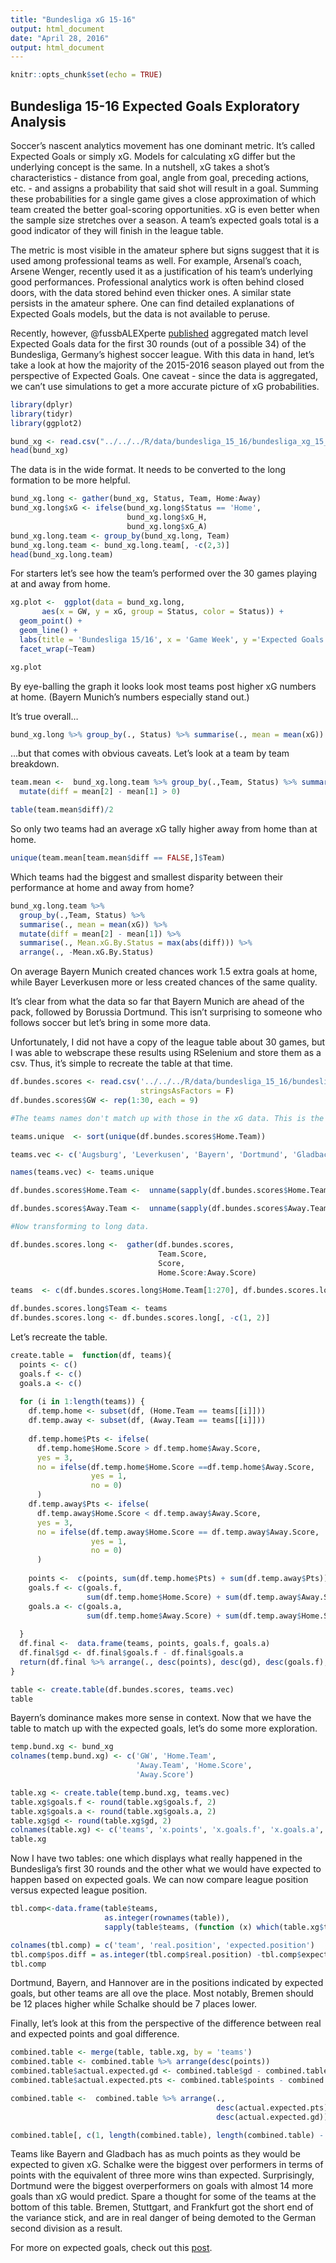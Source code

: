 ```yaml
---
title: "Bundesliga xG 15-16"
output: html_document
date: "April 28, 2016"
output: html_document
---
```


```r
knitr::opts_chunk$set(echo = TRUE)
```

## Bundesliga 15-16 Expected Goals Exploratory Analysis

Soccer's nascent analytics movement has one dominant metric. It's called Expected Goals or simply xG. Models for calculating xG differ but the underlying concept is the same. In a nutshell, xG takes a shot's characteristics - distance from goal, angle from goal, preceding actions, etc. - and assigns a probability that said shot will result in a goal. Summing these probabilities for a single game gives a close approximation of which team created the better goal-scoring opportunities. xG is even better when the sample size stretches over a season. A team's expected goals total is a good indicator of they will finish in the league table.

The metric is most visible in the amateur sphere but signs suggest that it is used among professional teams as well. For example, Arsenal's coach, Arsene Wenger, recently used it as a justification of his team's underlying good performances. Professional analytics work is often behind closed doors, with the data stored behind even thicker ones. A similar state persists in the amateur sphere. One can find detailed explanations of Expected Goals models, but the data is not available to peruse.

Recently, however, @fussbALEXperte [published](https://fussbalex.wordpress.com/download/) aggregated match level Expected Goals data for the first 30 rounds (out of a possible 34) of the Bundesliga, Germany's highest soccer league. With this data in hand, let's take a look at how the majority of the 2015-2016 season played out from the perspective of Expected Goals. One caveat - since the data is aggregated, we can't use simulations to get a more accurate picture of xG probabilities.

```r

library(dplyr)
library(tidyr)
library(ggplot2)

bund_xg <- read.csv("../../../R/data/bundesliga_15_16/bundesliga_xg_15_16.csv")
head(bund_xg)
```

The data is in the wide format. It needs to be converted to the long formation to be more helpful. 

```r
bund_xg.long <- gather(bund_xg, Status, Team, Home:Away)
bund_xg.long$xG <- ifelse(bund_xg.long$Status == 'Home', 
                          bund_xg.long$xG_H, 
                          bund_xg.long$xG_A)
bund_xg.long.team <- group_by(bund_xg.long, Team)
bund_xg.long.team <- bund_xg.long.team[, -c(2,3)]
head(bund_xg.long.team)
```

For starters let's see how the team's performed over the 30 games playing at and away from home.

```r
xg.plot <-  ggplot(data = bund_xg.long, 
       aes(x = GW, y = xG, group = Status, color = Status)) + 
  geom_point() + 
  geom_line() + 
  labs(title = 'Bundesliga 15/16', x = 'Game Week', y ='Expected Goals For') +
  facet_wrap(~Team)

xg.plot
```

By eye-balling the graph it looks look most teams post higher xG numbers at home. (Bayern Munich's numbers especially stand out.)

It's true overall...

```r
bund_xg.long %>% group_by(., Status) %>% summarise(., mean = mean(xG))
```

...but that comes with obvious caveats. Let's look at a team by team breakdown.

```r
team.mean <-  bund_xg.long.team %>% group_by(.,Team, Status) %>% summarise(., mean = mean(xG)) %>% 
  mutate(diff = mean[2] - mean[1] > 0)

table(team.mean$diff)/2
```

So only two teams had an average xG tally higher away from home than at home.

```r
unique(team.mean[team.mean$diff == FALSE,]$Team)
```

Which teams had the biggest and smallest disparity between their performance at home and away from home?

```r
bund_xg.long.team %>% 
  group_by(.,Team, Status) %>% 
  summarise(., mean = mean(xG)) %>% 
  mutate(diff = mean[2] - mean[1]) %>% 
  summarise(., Mean.xG.By.Status = max(abs(diff))) %>% 
  arrange(., -Mean.xG.By.Status)
```

On average Bayern Munich created chances work 1.5 extra goals at home, while Bayer Leverkusen more or less created chances of the same quality.

It's clear from what the data so far that Bayern Munich are ahead of the pack, followed by Borussia Dortmund. This isn't surprising to someone who follows soccer but let's bring in some more data. 

Unfortunately, I did not have a copy of the league table about 30 games, but I was able to webscrape these results using RSelenium and store them as a csv. Thus, it's simple to recreate the table at that time. 

```r
df.bundes.scores <- read.csv('../../../R/data/bundesliga_15_16/bundesliga_15_16_scores.csv', 
                             stringsAsFactors = F)
df.bundes.scores$GW <- rep(1:30, each = 9)

#The teams names don't match up with those in the xG data. This is the conversion.

teams.unique  <- sort(unique(df.bundes.scores$Home.Team))

teams.vec <- c('Augsburg', 'Leverkusen', 'Bayern', 'Dortmund', 'Gladbach', "Darmstadt", "Frankfurt", "Hamburg", "Hannover", "Berlin", "Hoffenheim", "Ingolstadt", "K?ln", "Mainz", "Schalke", "Stuttgart", "Bremen", "Wolfsburg")

names(teams.vec) <- teams.unique

df.bundes.scores$Home.Team <-  unname(sapply(df.bundes.scores$Home.Team, (function (x) teams.vec[[x]])))

df.bundes.scores$Away.Team <-  unname(sapply(df.bundes.scores$Away.Team, (function (x) teams.vec[[x]])))

#Now transforming to long data.

df.bundes.scores.long <-  gather(df.bundes.scores, 
                                 Team.Score, 
                                 Score,
                                 Home.Score:Away.Score)

teams  <- c(df.bundes.scores.long$Home.Team[1:270], df.bundes.scores.long$Away.Team[271:540])

df.bundes.scores.long$Team <- teams 
df.bundes.scores.long <- df.bundes.scores.long[, -c(1, 2)]
```

Let's recreate the table.

```r
create.table =  function(df, teams){
  points <- c()
  goals.f <- c()
  goals.a <- c()
  
  for (i in 1:length(teams)) {
    df.temp.home <- subset(df, (Home.Team == teams[[i]]))
    df.temp.away <- subset(df, (Away.Team == teams[[i]]))
    
    df.temp.home$Pts <- ifelse(
      df.temp.home$Home.Score > df.temp.home$Away.Score,
      yes = 3, 
      no = ifelse(df.temp.home$Home.Score ==df.temp.home$Away.Score, 
                  yes = 1, 
                  no = 0)
      )
    df.temp.away$Pts <- ifelse(
      df.temp.away$Home.Score < df.temp.away$Away.Score, 
      yes = 3, 
      no = ifelse(df.temp.away$Home.Score == df.temp.away$Away.Score, 
                  yes = 1, 
                  no = 0)
      )
    
    points <-  c(points, sum(df.temp.home$Pts) + sum(df.temp.away$Pts))
    goals.f <- c(goals.f, 
                 sum(df.temp.home$Home.Score) + sum(df.temp.away$Away.Score))
    goals.a <- c(goals.a, 
                 sum(df.temp.home$Away.Score) + sum(df.temp.away$Home.Score))
    
  }
  df.final <-  data.frame(teams, points, goals.f, goals.a)
  df.final$gd <- df.final$goals.f - df.final$goals.a
  return(df.final %>% arrange(., desc(points), desc(gd), desc(goals.f), desc(goals.a)))
}

table <- create.table(df.bundes.scores, teams.vec)
table
```

Bayern's dominance makes more sense in context. Now that we have the table to match up with the expected goals, let's do some more exploration. 

```r
temp.bund.xg <- bund_xg
colnames(temp.bund.xg) <- c('GW', 'Home.Team', 
                            'Away.Team', 'Home.Score', 
                            'Away.Score')

table.xg <- create.table(temp.bund.xg, teams.vec)
table.xg$goals.f <- round(table.xg$goals.f, 2)
table.xg$goals.a <- round(table.xg$goals.a, 2)
table.xg$gd <- round(table.xg$gd, 2)
colnames(table.xg) <- c('teams', 'x.points', 'x.goals.f', 'x.goals.a', 'x.gd')
table.xg
```

Now I have two tables: one which displays what really happened in the Bundesliga's first 30 rounds and the other what we would have expected to happen based on expected goals. We can now compare league position versus expected league position.

```r
tbl.comp<-data.frame(table$teams, 
                     as.integer(rownames(table)), 
                     sapply(table$teams, (function (x) which(table.xg$teams == x))))

colnames(tbl.comp) = c('team', 'real.position', 'expected.position')
tbl.comp$pos.diff = as.integer(tbl.comp$real.position) -tbl.comp$expected.position
tbl.comp
```

Dortmund, Bayern, and Hannover are in the positions indicated by expected goals, but other teams are all ove the place. Most notably, Bremen should be 12 places higher while Schalke should be 7 places lower. 

Finally, let's look at this from the perspective of the difference between real and expected points and goal difference.

```r
combined.table <- merge(table, table.xg, by = 'teams')
combined.table <- combined.table %>% arrange(desc(points))
combined.table$actual.expected.gd <- combined.table$gd - combined.table$x.gd
combined.table$actual.expected.pts <- combined.table$points - combined.table$x.points

combined.table <-  combined.table %>% arrange(., 
                                              desc(actual.expected.pts),
                                              desc(actual.expected.gd))

combined.table[, c(1, length(combined.table), length(combined.table) - 1)]
```

Teams like Bayern and Gladbach has as much points as they would be expected to given xG. Schalke were the biggest over performers in terms of points with the equivalent of three more wins than expected. Surprisingly, Dortmund were the biggest overperformers on goals with almost 14 more goals than xG would predict. Spare a thought for some of the teams at the bottom of this table. Bremen, Stuttgart, and Frankfurt got the short end of the variance stick, and are in real danger of being demoted to the German second division as a result. 

For more on expected goals, check out this [post](http://cartilagefreecaptain.sbnation.com/2015/10/19/9295905/premier-league-projections-and-new-expected-goals).